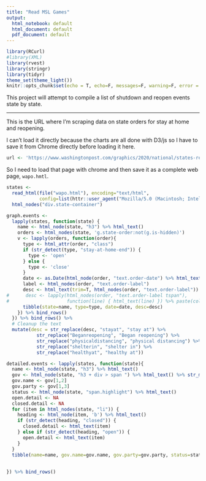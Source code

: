 ```yaml
---
title: "Read MSL Games"
output:
  html_notebook: default
  html_document: default
  pdf_document: default
---
```


```r
library(RCurl)
#library(XML)
library(rvest)
library(stringr)
library(tidyr)
theme_set(theme_light())
knitr::opts_chunk$set(echo = T, echo=F, messages=F, warning=F, error = F, cache=T)
```

<style type="text/css">
.table {
    width: inherit;
    max-width: 100%;
    margin-bottom: 20px;
}
</style>

This project will attempt to compile a list of shutdown and reopen events state by state.


--------------------

This is the URL where I'm scraping data on state orders for stay at home and reopening.

I can't load it directly because the charts are all done with D3/js so I have to save it from Chrome directly before loading it here.

```r
url <- 'https://www.washingtonpost.com/graphics/2020/national/states-reopening-coronavirus-map/?itid=lk_inline_manual_3&itid=lk_inline_manual_3&tid=lk_inline_manual_3&tid=lk_inline_manual_3'
```

So I need to load that page with chrome and then save it as a complete web page, `wapo.hmtl`.

```r
states <- 
  read_html(file("wapo.html"), encoding="text/html", 
            config=list(httr::user_agent("Mozilla/5.0 (Macintosh; Intel Mac OS X 10_15_4) AppleWebKit/537.36 (KHTML, like Gecko) Chrome/83.0.4103.61 Safari/537.36"))) %>%
  html_nodes("div.state-container")

graph.events <- 
  lapply(states, function(state) {
    name <- html_node(state, "h3") %>% html_text()
    orders <- html_nodes(state, 'g.state-order:not(g.is-hidden)')
    v <- lapply(orders, function(order){
      type <- html_attr(order, "class")
      if (str_detect(type, "stay-at-home-end")) {
        type <- 'open'
      } else {
        type <- 'close'
      }
      date <- as.Date(html_node(order, "text.order-date") %>% html_text() %>% strptime("%B %e"))
      label <- html_nodes(order, "text.order-label")
      desc <- html_text(trim=T, html_nodes(order, "text.order-label"))
#      desc <- lapply(html_nodes(order, "text.order-label tspan"),
#                     function(line) { html_text(line) }) %>% paste(collapse=' ')
      tibble(state=name, type=type, date=date, desc=desc)
    }) %>% bind_rows()
  }) %>% bind_rows() %>%
  # Cleanup the text
  mutate(desc = str_replace(desc, "stayat", "stay at") %>%
           str_replace("Beganreopening", "Began reopening") %>%
           str_replace("physicaldistancing", "physical distancing") %>%
           str_replace("shelterin", "shelter in") %>%
           str_replace("healthyat", "healthy at"))

detailed.events <- lapply(states, function(state){
  name <- html_node(state, "h3") %>% html_text()
  gov <- html_node(state, "h3 + div > span ") %>% html_text() %>% str_match("Governor: (.*) \\((.)\\)")
  gov.name <- gov[1,2]
  gov.party <- gov[1,3]
  status <- html_node(state, "span.highlight") %>% html_text()
  open.detail <- NA
  closed.detail <- NA
  for (item in html_nodes(state, "li")) {
    heading <- html_node(item, 'b') %>% html_text()
    if (str_detect(heading, "closed")) {
      closed.detail <- html_text(item)
    } else if (str_detect(heading, "open")) {
      open.detail <- html_text(item)
    }
  }
  tibble(name=name, gov.name=gov.name, gov.party=gov.party, status=status, still_open = open.detail, still_closed = closed.detail)
  
  
}) %>% bind_rows()

    
    
    
    
```
